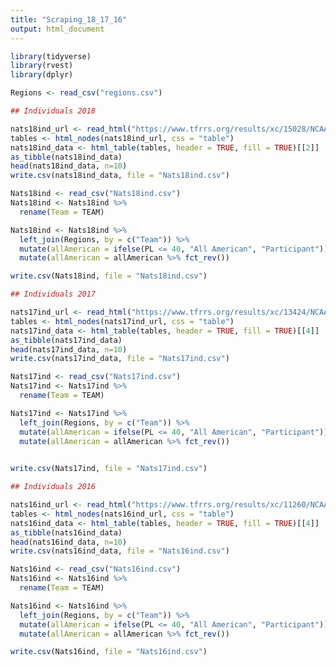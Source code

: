 ```yaml
---
title: "Scraping_18_17_16"
output: html_document
---
```


```r
library(tidyverse)
library(rvest)
library(dplyr)

Regions <- read_csv("regions.csv")
```



```r
## Individuals 2018

nats18ind_url <- read_html("https://www.tfrrs.org/results/xc/15028/NCAA_Division_III_Cross_Country_Championships")
tables <- html_nodes(nats18ind_url, css = "table")
nats18ind_data <- html_table(tables, header = TRUE, fill = TRUE)[[2]] 
as_tibble(nats18ind_data)
head(nats18ind_data, n=10)
write.csv(nats18ind_data, file = "Nats18ind.csv")
```


```r
Nats18ind <- read_csv("Nats18ind.csv")
Nats18ind <- Nats18ind %>%
  rename(Team = TEAM)

Nats18ind <- Nats18ind %>%
  left_join(Regions, by = c("Team")) %>%
  mutate(allAmerican = ifelse(PL <= 40, "All American", "Participant"))  %>%
  mutate(allAmerican = allAmerican %>% fct_rev()) 

write.csv(Nats18ind, file = "Nats18ind.csv")
```



```r
## Individuals 2017

nats17ind_url <- read_html("https://www.tfrrs.org/results/xc/13424/NCAA_Division_III_Cross_Country_Championships")
tables <- html_nodes(nats17ind_url, css = "table")
nats17ind_data <- html_table(tables, header = TRUE, fill = TRUE)[[4]] 
as_tibble(nats17ind_data)
head(nats17ind_data, n=10)
write.csv(nats17ind_data, file = "Nats17ind.csv")
```


```r
Nats17ind <- read_csv("Nats17ind.csv")
Nats17ind <- Nats17ind %>%
  rename(Team = TEAM)

Nats17ind <- Nats17ind %>%
  left_join(Regions, by = c("Team")) %>%
  mutate(allAmerican = ifelse(PL <= 40, "All American", "Participant"))  %>%
  mutate(allAmerican = allAmerican %>% fct_rev())
  

write.csv(Nats17ind, file = "Nats17ind.csv")
```

```r
## Individuals 2016

nats16ind_url <- read_html("https://www.tfrrs.org/results/xc/11260/NCAA_Division_III_Cross_Country_Championships")
tables <- html_nodes(nats16ind_url, css = "table")
nats16ind_data <- html_table(tables, header = TRUE, fill = TRUE)[[4]] 
as_tibble(nats16ind_data)
head(nats16ind_data, n=10)
write.csv(nats16ind_data, file = "Nats16ind.csv")
```


```r
Nats16ind <- read_csv("Nats16ind.csv")
Nats16ind <- Nats16ind %>%
  rename(Team = TEAM)

Nats16ind <- Nats16ind %>%
  left_join(Regions, by = c("Team")) %>%
  mutate(allAmerican = ifelse(PL <= 40, "All American", "Participant"))  %>%
  mutate(allAmerican = allAmerican %>% fct_rev())

write.csv(Nats16ind, file = "Nats16ind.csv")
```

